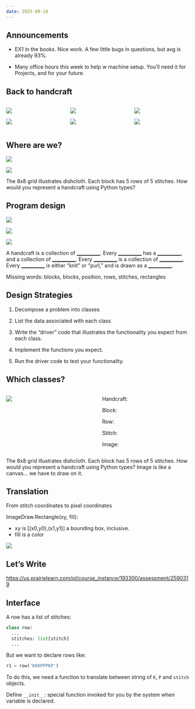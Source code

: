 ```yaml
---
date: 2025-09-18
---
```


## Announcements

* EX1 in the books. Nice work. A few little bugs in questions, but avg is already 93%. 

* Many office hours this week to help w machine setup. You'll need it for Projects, and
for your future. 


## Back to handcraft

:::::: columns
::: {.column width="33%"}
![](/images/quilt.jpg){fig-alt="A quilt in different colours—green and pink—and patterns—paisley and flowers."}

![](/images/doily.jpg){fig-alt="A white doily with a spiral pattern on a wooden surface."}
:::

::: {.column width="33%"}
![](/images/pinecone-pen.jpg){fig-alt="A pen made from pinecone."}

![](/images/shirt.jpg){fig-alt="A vibrant woven textile with intricate geometric patterns in various colours the main being red, displayed against a mossy wooden background."}
:::

::: {.column width="33%"}
![](/images/paper-violin.jpg){fig-alt="A violin made from intricately quilled green paper with a bow."}

![](/images/crochet-bike.jpg){fig-alt="A bicycle covered in crocheted yarn in various colours."}
:::
::::::

## Where are we?

::: {layout="[2,8]"}
![](/images/knitted-dishcloth-with-basket-weave.png){fig-alt="A teal knitted dishcloth with a basketweave pattern and two red knitting needles resting on it."}

![](/images/nested-grids.png){fig-alt="A 2D grid with one square extended, showing it as a smaller grid pattern that repeats across the larger grid."}
:::

::: notes
The 8x8 grid illustrates dishcloth.
Each block has 5 rows of 5 stitches.
How would you represent a handcraft using Python types?
:::

## Program design

::: {layout="[1,1,1]"}
![](/images/pixelated-chevron-knitting-pattern.jpg){fig-alt="A chevron knitting pattern with zigzag lines."}

![](/images/pixelated-diagonal-lines-knitting-pattern.jpg){fig-alt="A knitting pattern with diagonal stripes."}

![](/images/pixelated-diamond-knitting-pattern.jpg){fig-alt="A knitting pattern with diagonal stripes."}
:::

A handcraft is a collection of [\_\_\_\_\_\_\_\_\_\_]{.underline}.
Every [\_\_\_\_\_\_\_\_\_\_]{.underline} has a [\_\_\_\_\_\_\_\_\_\_]{.underline}, and a collection of [\_\_\_\_\_\_\_\_\_\_]{.underline}.
Every [\_\_\_\_\_\_\_\_\_\_]{.underline} is a collection of [\_\_\_\_\_\_\_\_\_\_]{.underline}.
Every [\_\_\_\_\_\_\_\_\_\_]{.underline} is either "knit" or "purl," and is drawn as a [\_\_\_\_\_\_\_\_\_\_]{.underline}.

::: notes
Missing words: blocks, blocks, position, rows, stitches, rectangles
:::


## Design Strategies

1.  Decompose a problem into classes

2.  List the data associated with each class

3.  Write the "driver" code that illustrates the functionality you expect from each class.

4.  Implement the functions you expect.

5.  Run the driver code to test your functionality.

## Which classes?

::::: columns
::: {.column style="width: 50%;"}
![](/images/nested-grids.png){fig-alt="A 2D grid with one square extended, showing it as a smaller grid pattern that repeats across the larger grid."}
:::
::: {.column style="width: 50%;"}
Handcraft:

Block:

Row:

Stitch:

Image:
:::
:::::

::: notes
The 8x8 grid illustrates dishcloth.
Each block has 5 rows of 5 stitches.
How would you represent a handcraft using Python types?
Image is like a canvas... we have to draw on it.
:::

## Translation 

From stitch coordinates to pixel coordinates

ImageDraw.Rectangle(xy, fill):

- xy is [(x0,y0),(x1,y1)] a bounding box, inclusive.
- fill is a color

![](/images/graphpaper.png)

## Let's Write {.smaller}

<https://us.prairielearn.com/pl/course_instance/193300/assessment/2590319>

## Interface

A row has a list of stitches:

``` python
class row:
  ...
  stitches: list[stitch]
  ...
```

But we want to declare rows like:

``` python
r1 = row('KKKPPPKP')
```

To do this, we need a function to translate between string of `K`, `P` and `stitch` objects.

Define `__init__`: special function invoked for you by the system when variable is declared.


